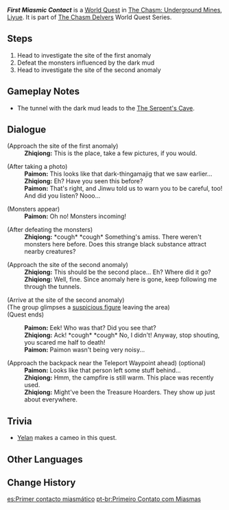 {{Quest Infobox
|id            = 71040
|image         = World Quest First Miasmic Contact.png
|type          = World
|chapter       = The Chasm Delvers
|requirement   = 
|characters    = Paimon; Traveler; Zhiqiong; Yelan <!-- cutscene -->
|startLocation = [[The Chasm: Underground Mines]], [[Liyue]]
|region        = Liyue
|area          = The Chasm: Underground Mines
|parent        = Chasm Spelunkers
|concurrent    = Meeting New People... and Foiling Some Bandits
|rewards       = Adventure EXP*200;Primogem*30;Mora*20,000;Hero's Wit*2
}}
'''''First Miasmic Contact''''' is a [[World Quest]] in [[The Chasm: Underground Mines]], [[Liyue]]. It is part of [[The Chasm Delvers]] World Quest Series.

==Steps==
# Head to investigate the site of the first anomaly
# Defeat the monsters influenced by the dark mud {{Enemy List|Pyro Abyss Mage;Hydro Abyss Mage}}
# Head to investigate the site of the second anomaly

==Gameplay Notes==
* The tunnel with the dark mud leads to the [[The Serpent's Cave]].

==Dialogue==
{{Quest Description|Investigate the mysterious environs beneath the stone and take pictures related to the black mud.}}
{{Dialogue Start}}
;(Approach the site of the first anomaly)
:'''Zhiqiong:''' This is the place, take a few pictures, if you would.

;(After taking a photo)
:'''Paimon:''' This looks like that dark-thingamajig that we saw earlier...
:'''Zhiqiong:''' Eh? Have you seen this before?
:'''Paimon:''' That's right, and Jinwu told us to warn you to be careful, too! And did you listen? Nooo...

;(Monsters appear)
:'''Paimon:''' Oh no! Monsters incoming!

;(After defeating the monsters)
:'''Zhiqiong:''' *cough* *cough* Something's amiss. There weren't monsters here before. Does this strange black substance attract nearby creatures?

;(Approach the site of the second anomaly)
:'''Zhiqiong:''' This should be the second place... Eh? Where did it go?
:'''Zhiqiong:''' Well, fine. Since anomaly here is gone, keep following me through the tunnels.

;(Arrive at the site of the second anomaly)
;(The group glimpses a [[Yelan|suspicious figure]] leaving the area)
;(Quest ends)

:'''Paimon:''' Eek! Who was that? Did you see that?
:'''Zhiqiong:''' Ack! *cough* *cough* No, I didn't! Anyway, stop shouting, you scared me half to death!
:'''Paimon:''' Paimon wasn't being very noisy...

;(Approach the backpack near the Teleport Waypoint ahead) (optional)
:'''Paimon:''' Looks like that person left some stuff behind...
:'''Zhiqiong:''' Hmm, the campfire is still warm. This place was recently used.
:'''Zhiqiong:''' Might've been the Treasure Hoarders. They show up just about everywhere.
{{Dialogue End}}

==Trivia==
* [[Yelan]] makes a cameo in this quest.

==Other Languages==
{{Other Languages
|en      = First Miasmic Contact
|zhs     = 初识暗渊毒瘴现
|zhs_rm  = Chū Shì Àn Yuān Dú Zhàng Xiàn
|zht     = 初識暗淵毒瘴現
|zht_rm  = Chū Shì Àn Yuān Dú Zhàng Xiàn
|zh_tl   = 
|ja      = 深淵瘴気と初の対面
|ja_rm   = Shin'en Shouki to Hatsu no Taimen
|ja_tl   = First Contact With Abyssal Miasma
|ko      = 암연 독기와의 첫 대면
|ko_rm   = Amyeon Dokkkiwa Cheot Daemyeon
|ko_tl   = First Miasmic Contact
|es      = Primer contacto miasmático
|es_tl   = First Miasmic Contact
|fr      = Premier contact miasmique
|fr_tl   = First Miasmic Contact
|ru      = Первая встреча с миазмами
|ru_tl   = First Meeting with Miasma
|th      = เผชิญหน้าพิษร้ายหุบเหวมืดครั้งแรก
|th_rm   = 
|th_tl   = 
|vi      = Lần Đầu Xuống Vực Gặp Chướng Khí
|vi_tl   = 
|de      = Auftauchen des schwarzen Schlamms
|de_tl   = Appearance of the Black Slime
|id      = Kontak Miasmik Pertama
|id_tl   = First Miasmic Contact
|pt      = Primeiro Contato com Miasmas
|pt_tl   = 
|tr      = Zehirle İlk Temas
|tr_tl   = 
|it      = Primo contatto miasmatico
|it_tl   = 
}}

==Change History==
{{Change History|2.6}}

[[es:Primer contacto miasmático]]
[[pt-br:Primeiro Contato com Miasmas]]